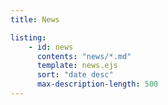 ```yaml
---
title: News

listing:     
    - id: news
      contents: "news/*.md"
      template: news.ejs
      sort: "date desc"
      max-description-length: 500
---
```


:::{#news}
:::